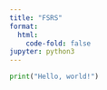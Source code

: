 ```yaml
---
title: "FSRS"
format:
  html:
    code-fold: false
jupyter: python3
---
```


```python
print("Hello, world!")
```
